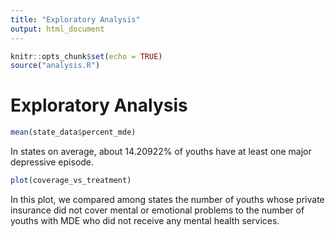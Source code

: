 ```yaml
---
title: "Exploratory Analysis"
output: html_document
---
```

```r
knitr::opts_chunk$set(echo = TRUE)
source("analysis.R")
```
# Exploratory Analysis

```r
mean(state_data$percent_mde)
```
In states on average, about 14.20922% of youths have at least one major depressive episode.

```r
plot(coverage_vs_treatment)
```
  
In this plot, we compared among states the number of youths whose private
insurance did not cover mental or emotional problems to the number of youths
with MDE who did not receive any mental health services.